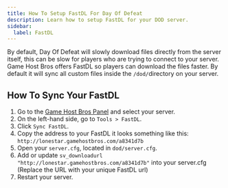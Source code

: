 ```yaml
---
title: How To Setup FastDL For Day Of Defeat
description: Learn how to setup FastDL for your DOD server.
sidebar:
  label: FastDL
---
```


By default, Day Of Defeat will slowly download files directly from the server itself, this can be slow for players who are trying to connect to your server. Game Host Bros offers FastDL so players can download the files faster. By default it will sync all custom files inside the `/dod/`directory on your server.

## How To Sync Your FastDL

1. Go to the [Game Host Bros Panel](https://panel.gamehostbros.com/) and select your server.
2. On the left-hand side, go to `Tools > FastDL`.
3. Click `Sync FastDL`.
4. Copy the address to your FastDL it looks something like this: `http://lonestar.gamehostbros.com/a8341d7b`
5. Open your `server.cfg`, located in `dod/server.cfg`.
6. Add or update `sv_downloadurl "http://lonestar.gamehostbros.com/a8341d7b"` into your server.cfg (Replace the URL with your unique FastDL url)
7. Restart your server.